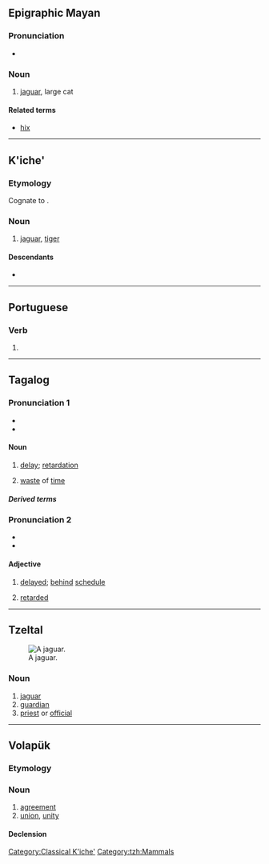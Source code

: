 {{also|bālam|bālām|baläm|bałam}}

==Epigraphic Mayan==

===Pronunciation===
* {{IPA|emy|/ɓɑlɑm/Www.Bivouac.org|/ɓɑhlɑm/}}

===Noun===
{{head|emy|noun}}

# [[jaguar]], large cat

====Related terms====
* [[hix]]

----

==K'iche'==

===Etymology===
Cognate to {{cog|yua|báalam}}.

===Noun===
{{head|quc|noun}}

# {{lb|quc|Classical K'iche'|}} [[jaguar]], [[tiger]]

====Descendants====
* {{desc|quc|baläm}}

[[Category:Classical K'iche']]

----

==Portuguese==

===Verb===
{{head|pt|verb form}}

# {{pt-verb-form-of|balar}}

----

==Tagalog==

===Pronunciation 1===
* {{hyph|tl|ba|lam}}
* {{tl-IPA}}

====Noun====
{{tl-noun}}

# [[delay]]; [[retardation]]
#: {{syn|tl|abala|antala|bimbin|tigil}}
# [[waste]] of [[time]]

=====Derived terms=====
{{der3|tl|balamin|bumalam|pagkabalam|kabalaman|mabalam}}

===Pronunciation 2===
* {{hyph|tl|ba|lam}}
* {{tl-IPA|balám}}

====Adjective====
{{tl-adj|balám}}

# [[delayed]]; [[behind]] [[schedule]]
#: {{syn|tl|antala|abala|huli}}
# [[retarded]]

----

==Tzeltal==
[[Image:Standing jaguar.jpg|thumb|right|A jaguar.]]

===Noun===
{{head|tzh|noun}}

# [[jaguar]]
# [[guardian]]
# [[priest]] or [[official]]

[[Category:tzh:Mammals]]

----

==Volapük==

===Etymology===
{{suffix|vo|bal|am}}

===Noun===
{{vo-noun}}

# [[agreement]]
# [[union]], [[unity]]

====Declension====
{{vo-decl-noun}}